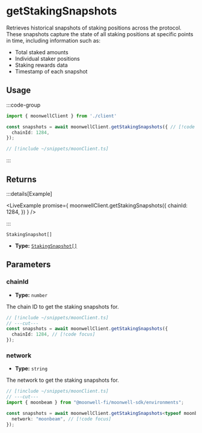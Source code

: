 
# getStakingSnapshots

Retrieves historical snapshots of staking positions across the protocol. These snapshots capture the state of all staking positions at specific points in time, including information such as:
- Total staked amounts
- Individual staker positions
- Staking rewards data
- Timestamp of each snapshot

## Usage

:::code-group

```ts twoslash [example.ts]
import { moonwellClient } from './client'

const snapshots = await moonwellClient.getStakingSnapshots({ // [!code focus:3]
  chainId: 1284,
});
```

```ts twoslash [client.ts] filename="client.ts"
// [!include ~/snippets/moonClient.ts]
```

:::

## Returns

:::details[Example]

<LiveExample promise={
  moonwellClient.getStakingSnapshots({
    chainId: 1284,
  })
} />

:::

```
StakingSnapshot[]
```

- **Type:** [`StakingSnapshot[]`](/docs/glossary/types#stakingsnapshot)


## Parameters

### chainId

- **Type:** `number`

The chain ID to get the staking snapshots for.

```ts twoslash
// [!include ~/snippets/moonClient.ts]
// ---cut---
const snapshots = await moonwellClient.getStakingSnapshots({
  chainId: 1284, // [!code focus]
});
```

<NetworkParameterInfo />

### network

- **Type:** `string`

The network to get the staking snapshots for.

```ts twoslash
// [!include ~/snippets/moonClient.ts]
// ---cut---
import { moonbeam } from "@moonwell-fi/moonwell-sdk/environments";

const snapshots = await moonwellClient.getStakingSnapshots<typeof moonbeam>({
  network: "moonbeam", // [!code focus]
});
```
